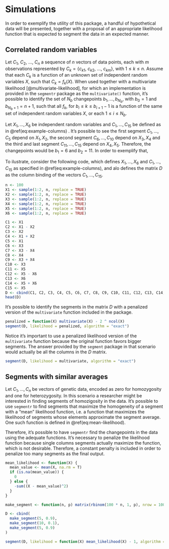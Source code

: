 # Simulations

In order to exemplify the utility of this package, a handful of hypothetical
data will be presented, together with a proposal of an appropriate likelihood
function that is expected to segment the data in an expected manner.

## Correlated random variables

Let $C_1$, $C_2$, ..., $C_n$ a sequence of $n$ vectors of data points, each with $m$
observations represented by $C_k = \{c_{k1},\ c_{k2},\ ...,\ c_{km}\}$, with
$1 \le k \le n$. Assume that each $C_k$ is a function of an unknown set of independent
random variables $X$, such that $C_k = f_k(X)$. When used together with a multivariate
likelihood [@multivariate-likelihood], for which an implementation is provided in
the `segmentr` package as the `multivariate()` function, it's possible to identify
the set of $N_b$ changepoints
$b_1, ..., b_{N_b}$, with $b_0 = 1$ and $b_{N_b + 1} = n + 1$, such that all $f_k$, for
$b_i \le k \le b_{i+1}-1$ is a function of the same set of independent random variables $X$,
or each $1 \le i \le N_b$.

Let $X_1, ..., X_6$ be independent random variables and $C_1, ..., C_{15}$ be
defined as in \@ref(eq:example-columns) . It's possible to see the first segment $C_1, ..., C_5$
depend on $X_1, X_2$, the second segment $C_6, ..., C_{10}$ depend on $X_3, X_4$ and the third
and last segment $C_{11}, ..., C_{15}$ depend on $X_4, X_5$. Therefore, the changepoints would
be $b_1 = 6$ and $b_2 = 11$. In order to exemplify that, 

\begin{equation}
\begin{aligned}
C_1 & = X_1 \\
C_2 & = X_1 - X_2 \\
C_3 & = X_2 \\
C_4 & = X_1 + X_2 \\
C_5 & = X_1 \\
C_6 & = X_3 \\
C_7 & = X_3 - X_4 \\
C_8 & = X_4 \\
C_9 & = X_3 + X_4 \\
C_{10} & = X_3 \\
C_{11} & = X_5 \\
C_{12} & = X_5 - X_6 \\
C_{13} & = X_6 \\
C_{14} & = X_5 + X_6 \\
C_{15} & = X_5
\end{aligned}
(\#eq:example-columns)
\end{equation}

To ilustrate, consider the following code, which defines $X_1, ..., X_6$ and $C_1, ..., C_{15}$ as specified in \@ref(eq:example-columns), and alo defines the matrix $D$ as the column binding of the vectors $C_1, ..., C_{15}$.

```r
n <- 100
X1 <- sample(1:2, n, replace = TRUE)
X2 <- sample(1:2, n, replace = TRUE)
X3 <- sample(1:2, n, replace = TRUE)
X4 <- sample(1:2, n, replace = TRUE)
X5 <- sample(1:2, n, replace = TRUE)
X6 <- sample(1:2, n, replace = TRUE)

C1 <- X1
C2 <- X1 - X2
C3 <- X2
C4 <- X1 + X2
C5 <- X1
C6 <- X3
C7 <- X3 - X4
C8 <- X4
C9 <- X3 + X4
C10 <- X3
C11 <- X5
C12 <- X5 - X6
C13 <- X6
C14 <- X5 + X6
C15 <- X5
D <- cbind(C1, C2, C3, C4, C5, C6, C7, C8, C9, C10, C11, C12, C13, C14, C15)
head(D)
```

It's possible to identify the segments in the matrix $D$ with a penalized version of the
`multivariate` function included in the package.

```r
penalized = function(X) multivariate(X) - 2 ^ ncol(X)
segment(D, likelihood = penalized, algorithm = "exact")
```

Notice it's important to use a penalized likelihood version of the `multivariate` function because
the original function favors bigger segments. The answer provided by the `segment` package
in that scenario would actually be all the columns in the $D$ matrix.

```r
segment(D, likelihood = multivariate, algorithm = "exact")
```

## Segments with similar averages

Let $C_1, ..., C_n$ be vectors of genetic data, encoded as zero for homozygosity and
one for heterozygosity. In this scenario a researcher might be interested in finding
segments of homozigosity in the data. It's possible to use `segmentr` to find segments
that maximize the homogeneity of a segment with a "mean" likelihood function, i.e. a
function that maximizes the likelihood of segments whose elements approximate the
segment average. One such function is defined in \@ref(eq:mean-likelihood).

Therefore, it's possible to have `segmentr` find the changepoints in the data using
the adequate functions. It's necessary to penalize the likelihood function because
single columns segments actually maximize the function, which is not desirable.
Therefore, a constant penalty is included in order to penalize too many segments
as the final output.

\begin{equation}
L_{\mu}(X)=-\sum_i(x_i-E[X])^2 \;\bigg|\; x_i \in X
(\#eq:mean-likelihood)
\end{equation}

```r
mean_likelihood <- function(X) {
  mean_value <- mean(X, na.rm = T)
  if (is.na(mean_value)) {
    0
  } else {
    -sum((X - mean_value)^2)
  }
}

make_segment <- function(n, p) matrix(rbinom(100 * n, 1, p), nrow = 100)

D <- cbind(
  make_segment(5, 0.9),
  make_segment(10, 0.1),
  make_segment(5, 0.9)
)

segment(D, likelihood = function(X) mean_likelihood(X) - 1, algorithm = "hieralg")
```


